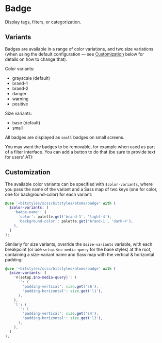 
<Meta title="Atoms/Badge/Overview" component={Badge} />

<Canvas>
  <Story id="atoms-badge--base" />
  <Story id="atoms-badge--brand-1" />
  <Story id="atoms-badge--brand-2" />
  <Story id="atoms-badge--danger" />
  <Story id="atoms-badge--warning" />
  <Story id="atoms-badge--positive" />
</Canvas>

<Canvas>
  <Story id="atoms-badge--base-small" />
  <Story id="atoms-badge--brand-1-small" />
  <Story id="atoms-badge--brand-2-small" />
  <Story id="atoms-badge--danger-small" />
  <Story id="atoms-badge--warning-small" />
  <Story id="atoms-badge--positive-small" />
</Canvas>

# Badge

Display tags, filters, or categorization.

## Variants

Badges are available in a range of color variations, and two size variations (when using the default configuration — see [Customization](#customization) below for details on how to change that).

Color variants:

- grayscale (default)
- brand-1
- brand-2
- danger
- warning
- positive

Size variants:

- base (default)
- small

All badges are displayed as `small` badges on small screens.

You may want the badges to be removable, for example when used as part of a filter interface. You can add a button to do that (be sure to provide text for users’ AT):

## Customization

The available color variants can be specified with `$color-variants`, where you pass the name of the variant and a Sass map of two keys (one for color, one for background-color) for each variant:

```scss
@use '~bitstyles/scss/bitstyles/atoms/badge' with (
  $color-variants: (
    'badge-name': (
      'color': palette.get('brand-1', 'light-4'),
      'background-color': palette.get('brand-1', 'dark-4'),
    ),
  )
);
```

Similarly for size variants, override the `$size-variants` variable, with each breakpoint (or use `setup.$no-media-query` for the base styles) at the root, containing a size-variant name and Sass map with the vertical & horizontal padding:

```scss
@use '~bitstyles/scss/bitstyles/atoms/badge' with (
  $size-variants: (
    '#{setup.$no-media-query}': (
      '': (
        'padding-vertical': size.get('s6'),
        'padding-horizontal': size.get('l1'),
      ),
    ),
    'l': (
      '': (
        'padding-vertical': size.get('s4'),
        'padding-horizontal': size.get('l3'),
      ),
    ),
  )
);
```
